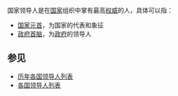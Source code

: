 国家领导人是在[[国家|国家]]组织中掌有最高[[权威|权威]]的人，具体可以指：
* [[国家元首|国家元首]]，为国家的代表和象征
* [[政府首脑|政府首脑]]，为[[政府|政府]]的领导人

== 参见 ==
* [[历年各国领导人列表|历年各国领导人列表]]
* [[各国领导人列表|各国领导人列表]]
{{set index}}